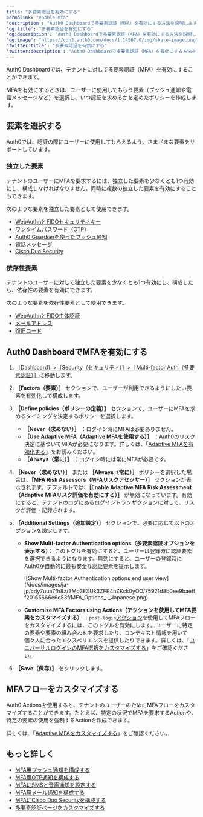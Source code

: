 ```yaml
---
title: "多要素認証を有効にする"
permalink: "enable-mfa"
'description': "Auth0 Dashboardで多要素認証（MFA）を有効にする方法を説明します。"
'og:title': "多要素認証を有効にする"
'og:description': "Auth0 Dashboardで多要素認証（MFA）を有効にする方法を説明します。"
'og:image': "https://cdn2.auth0.com/docs/1.14567.0/img/share-image.png"
'twitter:title': "多要素認証を有効にする"
'twitter:description': "Auth0 Dashboardで多要素認証（MFA）を有効にする方法を説明します。"
---
```


<Tooltip data-tooltip-id="react-containers-DefinitionTooltip-0" href="/docs/ja-jp/glossary?term=auth0-dashboard" tip="Auth0 Dashboard: サービスを構成するためのAuth0の主製品。" cta="用語集の表示">Auth0 Dashboard</Tooltip>では、テナントに対して多要素認証（<Tooltip data-tooltip-id="react-containers-DefinitionTooltip-0" href="/docs/ja-jp/glossary?term=multifactor-authentication" tip="多要素認証（MFA）: ユーザー名とパスワードに加えて、SMS経由のコードなどの要素を使用するユーザー認証プロセス。" cta="用語集の表示">MFA</Tooltip>）を有効にすることができます。

MFAを有効にするときは、ユーザーに使用してもらう要素（プッシュ通知や電話メッセージなど）を選択し、いつ認証を求めるかを定めたポリシーを作成します。

## 要素を選択する

Auth0では、認証の際にユーザーに使用してもらえるよう、さまざまな要素をサポートしています。

### 独立した要素

テナントのユーザーにMFAを要求するには、独立した要素を少なくとも1つ有効にし、構成しなければなりません。同時に複数の独立した要素を有効にすることもできます。

次のような要素を独立した要素として使用できます。

* [WebAuthnとFIDOセキュリティキー](/docs/ja-jp/secure/multi-factor-authentication/fido-authentication-with-webauthn/configure-webauthn-security-keys-for-mfa)
* [ワンタイムパスワード（OTP）](/docs/ja-jp/secure/multi-factor-authentication/multi-factor-authentication-factors/configure-otp-notifications-for-mfa)
* [Auth0 Guardianを使ったプッシュ通知](/docs/ja-jp/secure/multi-factor-authentication/multi-factor-authentication-factors/configure-push-notifications-for-mfa)
* [電話メッセージ](/docs/ja-jp/secure/multi-factor-authentication/multi-factor-authentication-factors/configure-sms-voice-notifications-mfa)
* [Cisco Duo Security](/docs/ja-jp/secure/multi-factor-authentication/configure-cisco-duo-for-mfa)

### 依存性要素

テナントのユーザーに対して独立した要素を少なくとも1つ有効にし、構成したら、依存性の要素を有効にできます。

次のような要素を依存性要素として使用できます。

* [WebAuthnとFIDO生体認証](/docs/ja-jp/secure/multi-factor-authentication/fido-authentication-with-webauthn/configure-webauthn-device-biometrics-for-mfa)
* [メールアドレス](/docs/ja-jp/secure/multi-factor-authentication/multi-factor-authentication-factors/configure-email-notifications-for-mfa)
* [復旧コード](/docs/ja-jp/secure/multi-factor-authentication/configure-recovery-codes-for-mfa)

## Auth0 DashboardでMFAを有効にする

1. [［Dashboard］>［Security（セキュリティ）］>［Multi-factor Auth（多要素認証）］](https://manage.auth0.com/#/security/mfa)に移動します。
2. **［Factors（要素）］** セクションで、ユーザーが利用できるようにしたい要素を有効化して構成します。
3. **［Define policies（ポリシーの定義）］** セクションで、ユーザーにMFAを求めるタイミングを決定するポリシーを選択します。

   * **［Never（求めない）］** ：ログイン時にMFAは必要ありません。
   * **［Use Adaptive MFA（Adaptive MFAを使用する）］** ：Auth0のリスク決定に基づいてMFAが必要になります。詳しくは、「[Adaptive MFAを有効化する](/docs/ja-jp/secure/multi-factor-authentication/adaptive-mfa)」をお読みください。
   * **［Always（常に）］** ：ログイン時には常にMFAが必要です。
4. **［Never（求めない）］** または **［Always（常に）］** ポリシーを選択した場合は、**［MFA Risk Assessors（MFAリスクアセッサー）］** セクションが表示されます。デフォルトでは、**［Enable Adaptive MFA Risk Assessment（Adaptive MFAリスク評価を有効にする）］** が無効になっています。有効にすると、テナントのログにあるログイントランザクションに対して、リスクが評価・記録されます。
5. **［Additional Settings（追加設定）］** セクションで、必要に応じて以下のオプションを設定します。

   * **Show Multi-factor Authentication options（多要素認証オプションを表示する）：** このトグルを有効にすると、ユーザーは登録時に認証要素を選択できるようになります。無効にすると、ユーザーの登録時にAuth0が自動的に最も安全な認証要素を提示します。

     <Frame>![Show Multi-factor Authentication options end user view](/docs/images/ja-jp/cdy7uua7fh8z/3Mo3EXUk3ZFK4hZKck0yOO/75921d8b0ee9baefff20165666e6c83f/MFA_Options_-_Japanese.png)</Frame>

   * **Customize MFA Factors using Actions（アクションを使用してMFA要素をカスタマイズする）** ：`post-login`[アクション](/docs/ja-jp/customize/actions)を使用してMFAフローをカスタマイズするには、このトグルを有効にします。ユーザーに特定の要素や要素の組み合わせを要求したり、コンテキスト情報を用いて個々人に合ったエクスペリエンスを提供したりできます。詳しくは、「[ユニバーサルログインのMFA選択をカスタマイズする](/docs/ja-jp/secure/multi-factor-authentication/customize-mfa/customize-mfa-selection-universal-login)」をご確認ください。
6. **［Save（保存）］** をクリックします。

## MFAフローをカスタマイズする

Auth0 Actionsを使用すると、テナントのユーザーのためにMFAフローをカスタマイズすることができます。たとえば、特定の状況でMFAを要求するActionや、特定の要素の使用を強制するActionを作成できます。

詳しくは、「[Adaptive MFAをカスタマイズする](https://auth0.com/docs/secure/multi-factor-authentication/adaptive-mfa/adaptive-mfa-rules)」をご確認ください。

## もっと詳しく

* [MFA用プッシュ通知を構成する](/docs/ja-jp/secure/multi-factor-authentication/multi-factor-authentication-factors/configure-push-notifications-for-mfa)
* [MFA用OTP通知を構成する](/docs/ja-jp/secure/multi-factor-authentication/multi-factor-authentication-factors/configure-otp-notifications-for-mfa)
* [MFAにSMSと音声通知を設定する](/docs/ja-jp/secure/multi-factor-authentication/multi-factor-authentication-factors/configure-sms-voice-notifications-mfa)
* [MFA用メール通知を構成する](/docs/ja-jp/secure/multi-factor-authentication/multi-factor-authentication-factors/configure-email-notifications-for-mfa)
* [MFAにCisco Duo Securityを構成する](/docs/ja-jp/secure/multi-factor-authentication/configure-cisco-duo-for-mfa)
* [多要素認証ページをカスタマイズする](/docs/ja-jp/secure/multi-factor-authentication/customize-mfa)